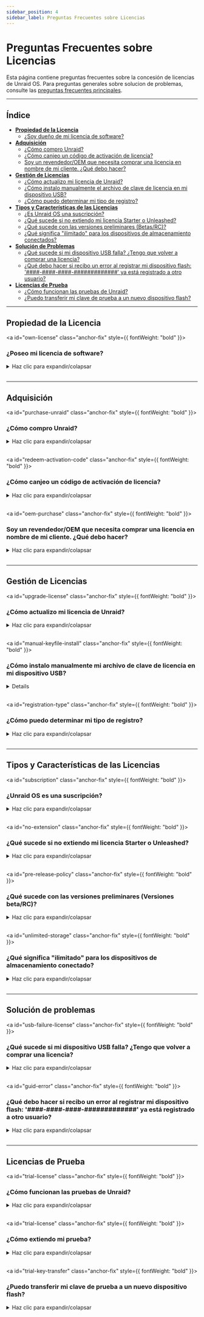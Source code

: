 ```yaml
---
sidebar_position: 4
sidebar_label: Preguntas Frecuentes sobre Licencias
---
```



# Preguntas Frecuentes sobre Licencias

Esta página contiene preguntas frecuentes sobre la concesión de licencias de Unraid OS. Para preguntas generales sobre solucion de problemas, consulte las [preguntas frecuentes principales](faq.mdx).

---

## Índice

- [**Propiedad de la Licencia**](#license-ownership)
  - [¿Soy dueño de mi licencia de software?](#own-license)
- [**Adquisición**](#purchasing)
  - [¿Cómo compro Unraid?](#purchase-unraid)
  - [¿Cómo canjeo un código de activación de licencia?](#redeem-activation-code)
  - [Soy un revendedor/OEM que necesita comprar una licencia en nombre de mi cliente. ¿Qué debo hacer?](#oem-purchase)
- [**Gestión de Licencias**](#license-management)
  - [¿Cómo actualizo mi licencia de Unraid?](#upgrade-license)
  - [¿Cómo instalo manualmente el archivo de clave de licencia en mi dispositivo USB?](#manual-keyfile-install)
  - [¿Cómo puedo determinar mi tipo de registro?](#registration-type)
- [**Tipos y Características de las Licencias**](#license-types--features)
  - [¿Es Unraid OS una suscripción?](#subscription)
  - [¿Qué sucede si no extiendo mi licencia Starter o Unleashed?](#no-extension)
  - [¿Qué sucede con las versiones preliminares (Betas/RC)?](#pre-release-policy)
  - [¿Qué significa "ilimitado" para los dispositivos de almacenamiento conectados?](#unlimited-storage)
- [**Solución de Problemas**](#troubleshooting)
  - [¿Qué sucede si mi dispositivo USB falla? ¿Tengo que volver a comprar una licencia?](#usb-failure-license)
  - [¿Qué debo hacer si recibo un error al registrar mi dispositivo flash: '####-####-####-#############' ya está registrado a otro usuario?](#guid-error)
- [**Licencias de Prueba**](#trial-licenses)
  - [¿Cómo funcionan las pruebas de Unraid?](#trial-license)
  - [¿Puedo transferir mi clave de prueba a un nuevo dispositivo flash?](#trial-key-transfer)

---

## Propiedad de la Licencia

<a id="own-license" class="anchor-fix" style={{ fontWeight: "bold" }}><h3>¿Poseo mi licencia de software?</h3></a>

<details>
  <summary>Haz clic para expandir/colapsar</summary>

  When you [purchase an Unraid OS license](https://unraid.net/pricing), you own a perpetual copy of the software. Your license is valid forever and does not expire, even if you choose not to pay for future updates.
</details>

<br />

---

## Adquisición

<a id="purchase-unraid" class="anchor-fix" style={{ fontWeight: "bold" }}><h3>¿Cómo compro Unraid?</h3></a>

<details>
  <summary>Haz clic para expandir/colapsar</summary>

  Tiene dos opciones para comprar Unraid:

  1. **Desde el %%WebGUI|web-gui%%:** Si ha iniciado una prueba, puede comprar una licencia o actualizar directamente desde el menú superior derecho en el %%WebGUI|web-gui%%.
  2. **Con un código de activación:** compra un código de activación de licencia de Unraid en el [sitio web de Unraid](https://unraid.net/pricing). Los códigos de activación no caducan y se pueden canjear en cualquier momento.

  All licenses are per server. Use the free 30-day trial to ensure Unraid meets your needs before purchasing, as all sales are final.
</details>

<br />

<a id="redeem-activation-code" class="anchor-fix" style={{ fontWeight: "bold" }}><h3>¿Cómo canjeo un código de activación de licencia?</h3></a>

<details>
  <summary>Haz clic para expandir/colapsar</summary>

  1. Compra un código de activación en el [sitio web de Unraid](https://unraid.net/pricing). Tu código estará en tu recibo de compra.
  2. Configure su servidor de Unraid utilizando la [Guía de inicio](../getting-started/set-up-unraid/create-your-bootable-media.mdx).
  3. Inicie sesión en el %%WebGUI|web-gui%% de su servidor Unraid (`http://tower` o `http://tower.local` por defecto).
  4. Inicie sesión en su cuenta de Unraid.net.
  5. Seleccione **Canjear código de activación** e ingrese su código.
  6. Su clave de registro le será enviada por correo electrónico junto con las instrucciones de instalación.

  :::important
  Activation codes are one-time use for generating your Unraid license key file.
  :::

  :::note[Instructional Video]
  Watch the [Activation Code Instructional Video](https://www.loom.com/share/3ceb40440240474aaa80a0b7e3e69cb2) for step-by-step guidance.
  :::
</details>

<br />

<a id="oem-purchase" class="anchor-fix" style={{ fontWeight: "bold" }}><h3>Soy un revendedor/OEM que necesita comprar una licencia en nombre de mi cliente. ¿Qué debo hacer?</h3></a>

<details>
  <summary>Haz clic para expandir/colapsar</summary>

  Puede comprar una licencia a través del %%WebGUI|web-gui%% o obteniendo un código de activación en el [sitio web de Unraid](https://unraid.net/pricing).

  At checkout, select the "OEM" option and enter your purchase details, including your customer's name and email address. The license key will be issued in your customer's name and sent directly to them. You'll also find an invoice download link after checkout.

  Para precios al por mayor para OEM/revendedores (10 licencias o más), [contáctese con Unraid](https://unraid.net/contact) para precios especiales.
</details>

<br />

---

## Gestión de Licencias

<a id="upgrade-license" class="anchor-fix" style={{ fontWeight: "bold" }}><h3>¿Cómo actualizo mi licencia de Unraid?</h3></a>

<details>
  <summary>Haz clic para expandir/colapsar</summary>

  Puede actualizar su licencia en cualquier momento desde dentro del %%WebGUI|web-gui%% (***Herramientas → Registro***) o [a través del portal de cuenta](https://account.unraid.net/keys) (haciendo clic en **••• Más** y seleccionando **Actualizar Clave**).

  | Ruta de Actualización | Tarifa de Actualización Única | Nuevo Límite de Dispositivos¹ |
  | --------------------- | ----------------------------- | ----------------------------- |
  | Starter → Unleashed   | $69 USD                       | Ilimitado²                    |
  | Starter → Lifetime    | $209 USD                      | Ilimitado²                    |
  | Unleashed → Lifetime  | $149 USD                      | Ilimitado²                    |
  | Básico → Unleashed    | $49 USD                       | Ilimitado²                    |
  | Plus → Unleashed      | $19 USD                       | Ilimitado²                    |
  | Básico → Plus         | $89 USD                       | Hasta 12 dispositivos¹        |
  | Básico → Pro          | $139 USD                      | Hasta 30 dispositivos¹        |
  | Plus → Pro            | $109 USD                      | Hasta 30 dispositivos¹        |

  **Tarifa de extensión anual** (solo para Starter y Unleashed): $36 USD

  <sup>1</sup> Attached storage devices refers to the total number of drives you may attach before starting the %%array|array%% (does not include the USB flash boot device).\
  <sup>2</sup> "Unlimited" means you are not limited by the license, but by hardware and OS constraints. Additional storage devices can be used for %%VMs|vm%%, unassigned devices, or other Unraid features.\*
</details>

<br />

<a id="manual-keyfile-install" class="anchor-fix" style={{ fontWeight: "bold" }}><h3>¿Cómo instalo manualmente mi archivo de clave de licencia en mi dispositivo USB?</h3></a>

<Details summary="Haz clic para expandir/colapsar">
  <ManualKeyfileTabs />
</Details>

<br />

<a id="registration-type" class="anchor-fix" style={{ fontWeight: "bold" }}><h3>¿Cómo puedo determinar mi tipo de registro?</h3></a>

<details>
  <summary>Haz clic para expandir/colapsar</summary>

  Navigate to ***Tools → Registration*** in the %%WebGUI|web-gui%%. Here, you can find your current license type and registration details.
</details>

<br />

---

## Tipos y Características de las Licencias

<a id="subscription" class="anchor-fix" style={{ fontWeight: "bold" }}><h3>¿Unraid OS es una suscripción?</h3></a>

<details>
  <summary>Haz clic para expandir/colapsar</summary>

  No. Unraid OS is a **perpetual license**:

  - **Starter** y **Unleashed** incluyen un año de actualizaciones, después de lo cual puede pagar una tarifa de extensión anual de $36 USD (opcional).
  - **Lifetime** incluye actualizaciones durante la vida útil del producto.
  - Si decide no pagar la tarifa de extensión, conservará su versión existente indefinidamente; simplemente no recibirá nuevas actualizaciones importantes.

  Continúa siendo dueño de su licencia incluso si deja de pagar por las actualizaciones.
</details>

<br />

<a id="no-extension" class="anchor-fix" style={{ fontWeight: "bold" }}><h3>¿Qué sucede si no extiendo mi licencia Starter o Unleashed?</h3></a>

<details>
  <summary>Haz clic para expandir/colapsar</summary>

  - Conserva su licencia y puede usar su versión actual de Unraid OS indefinidamente.
  - No recibirá nuevas actualizaciones de funciones ni actualizaciones de versiones mayores.
  - Seguirá siendo elegible para lanzamientos de parches y actualizaciones de seguridad dentro de la misma versión menor (por ejemplo, 7.1.x si su licencia caducó en 7.1.0).
  - Una vez que se lance una nueva versión menor (por ejemplo, 7.2.0), solo se proporcionarán parches de seguridad para la versión menor anterior.
  - Cuando una versión alcance el final de su vida útil (EOL, por sus siglas en inglés), no se proporcionarán más actualizaciones.
  - Puede pagar la tarifa de extensión en cualquier momento para recuperar el acceso a las últimas actualizaciones.
</details>

<br />

<a id="pre-release-policy" class="anchor-fix" style={{ fontWeight: "bold" }}><h3>¿Qué sucede con las versiones preliminares (Versiones beta/RC)?</h3></a>

<details>
  <summary>Haz clic para expandir/colapsar</summary>

  - Las versiones preliminares (Beta y Candidato de Liberación) son para pruebas y pueden contener errores.
  - Instale solo las versiones preliminares en sistemas no de producción.
  - El soporte para las versiones preliminares finaliza cuando se libera la versión estable.
  - Su licencia debe ser elegible para actualizaciones del sistema operativo en la fecha de lanzamiento estable para recibir la versión estable.
  - Si su licencia expira antes del lanzamiento estable, debe extender su licencia para actualizar o revertir a una versión estable compatible.
  - Su licencia sigue siendo válida después de su vencimiento; solo necesita una licencia activa para nuevas actualizaciones.
</details>

<br />

<a id="unlimited-storage" class="anchor-fix" style={{ fontWeight: "bold" }}><h3>¿Qué significa "ilimitado" para los dispositivos de almacenamiento conectado?</h3></a>

<details>
  <summary>Haz clic para expandir/colapsar</summary>

  "Ilimitado" se refiere al número máximo de dispositivos de almacenamiento que puedes conectar a tu servidor Unraid, según tu nivel de licencia.

  Aquí están los límites actuales:

  | Nivel de Licencia | %%Parity\|parity%%-Protected %%Array\|array%% | Pools Nombrados | Dispositivos por Pool | Dispositivos de Almacenamiento Totales |
  | ----------------- | --------------------------------------------- | --------------- | --------------------- | -------------------------------------- |
  | Inicial           | Hasta 6                                       | 1               | Hasta 6               | 6                                      |
  | Desatado          | Hasta 30 (28 datos + 2 %%paridad\|parity%%)   | Hasta 35        | Hasta 60              | Ilimitado\*                            |
  | De por Vida       | Hasta 30 (28 datos + 2 %%paridad\|parity%%)   | Hasta 35        | Hasta 60              | Ilimitado\*                            |

  \* *"Unlimited" means you are not limited by the license, but by hardware and OS constraints. Additional storage devices can be used for virtual machines, unassigned devices, or other Unraid features.*
</details>

<br />

---

## Solución de problemas

<a id="usb-failure-license" class="anchor-fix" style={{ fontWeight: "bold" }}><h3>¿Qué sucede si mi dispositivo USB falla? ¿Tengo que volver a comprar una licencia?</h3></a>

<details>
  <summary>Haz clic para expandir/colapsar</summary>

  No, no necesitas volver a comprar tu licencia si falla tu dispositivo USB.

  Para transferir tu licencia:

  1. Prepara un nuevo [dispositivo USB](../getting-started/set-up-unraid/create-your-bootable-media.mdx) de alta calidad.
  2. Instala Unraid OS en el nuevo dispositivo usando el USB Flash Creator o un método manual.
  3. Inicia tu servidor con el nuevo dispositivo USB.
  4. Ve a ***Herramientas → Registro*** en el %%WebGUI|interfaz-web%%.
  5. Haz clic en **Reemplazar Clave** y sigue las indicaciones para transferir tu licencia al nuevo dispositivo.

  The first transfer can be done at any time, while subsequent transfers are allowed once every 12 months using the automated system. If you need to transfer your license again before the 12-month period, contact Unraid support with your old and new USB %%GUID|guid%%s for manual assistance.

  :::tip
  Routinely back up your USB device using [Unraid Connect](../../unraid-connect/overview-and-setup.mdx) to simplify recovery and avoid data loss.
  :::
</details>

<br />

<a id="guid-error" class="anchor-fix" style={{ fontWeight: "bold" }}><h3>¿Qué debo hacer si recibo un error al registrar mi dispositivo flash: '####-####-####-#############' ya está registrado a otro usuario?</h3></a>

<details>
  <summary>Haz clic para expandir/colapsar</summary>

  Este error indica que su dispositivo USB no tiene un ID de hardware único (%%GUID|guid%%), lo que impide que sea registrado con el sistema operativo Unraid. Para resolver este problema, use una unidad flash USB diferente. Las marcas conocidas por tener %%GUID|guid%%s únicos incluyen Lexar, Samsung, Kingston y PNY.
</details>

<br />

---

## Licencias de Prueba

<a id="trial-license" class="anchor-fix" style={{ fontWeight: "bold" }}><h3>¿Cómo funcionan las pruebas de Unraid?</h3></a>

<details>
  <summary>Haz clic para expandir/colapsar</summary>

  - Las licencias de prueba duran 30 días y proporcionan toda la funcionalidad de Unraid sin un límite de dispositivos de almacenamiento.
  - Necesitarás un dispositivo USB de calidad y la herramienta Unraid USB Creator.
  - Consulta la [Guía de Inicio](../getting-started/set-up-unraid/create-your-bootable-media.mdx) para las instrucciones de configuración del servidor.
  - Las licencias de prueba requieren una conexión a Internet al iniciar para la validación inicial.
  - Puede extender su prueba por 15 días más si necesita más tiempo para evaluar Unraid. Puede hacer esto dos veces para un total de 60 días (detalles a continuación).
</details>

<br />

<a id="trial-license" class="anchor-fix" style={{ fontWeight: "bold" }}><h3>¿Cómo extiendo mi prueba?</h3></a>

<details>
  <summary>Haz clic para expandir/colapsar</summary>

  \-Unraid trial registration keys last for 30 days and can be extended twice for 14 additional days each time.  After two trial extensions, no additional extensions can be granted.  To request an extension, you must stop the array, navigate to the Tools > Registration page, and click "Request Extension."

  \-If the two additional extension were not used, and this option does not appear for you, or if it's not working for any reason, please send us the flash drive GUID from Tools - Registration over to [contact@unraid.net](mailto:contact@unraid.net), or via our support portal at support.unraid.net and we will be happy to assist.
</details>

<br />

<a id="trial-key-transfer" class="anchor-fix" style={{ fontWeight: "bold" }}><h3>¿Puedo transferir mi clave de prueba a un nuevo dispositivo flash?</h3></a>

<details>
  <summary>Haz clic para expandir/colapsar</summary>

  No, trial registrations are only valid on the original USB flash device. If you want to purchase a license, you can transfer your configuration to a new flash device and then purchase a registration key; however, the trial cannot be continued on a new device.
</details>

<br />
